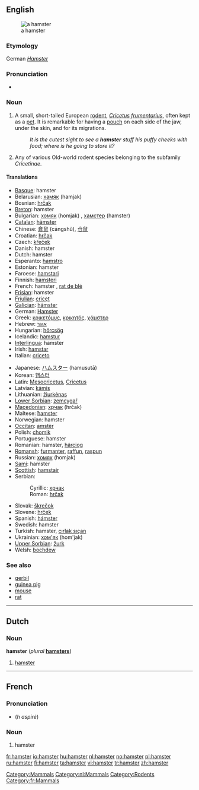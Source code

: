 {{see|hámster|hàmster|ħamster}}
{{wikipedia}}
==English==
[[Image:Hamster_057eue.jpg|thumb|right|thumb|a hamster]]

===Etymology===
German ''[[Hamster]]''

===Pronunciation===
*{{IPA|/'hæmstəɽ/}}

===Noun===
{{en-noun}}

# A small, short-tailed European [[rodent]], ''[[Cricetus]] [[frumentarius]]'', often kept as a [[pet]]. It is remarkable for having a [[pouch]] on each side of the jaw, under the skin, and for its migrations.
#:''It is the cutest sight to see a '''hamster''' stuff his puffy cheeks with food; where is he going to store it?''
# {{context|zoology}} Any of various Old-world rodent species belonging to the subfamily ''Cricetinae''.

====Translations====
{{top}}
*[[Basque]]: hamster
*Belarusian: [[хамяк]] (hamjak)
*Bosnian: [[hrčak]] {{m}}
*[[Breton]]: hamster
*Bulgarian: [[хомяк]] (homjak) {{m}}, [[хамстер]] (hamster) {{m}}
*[[Catalan]]: [[hàmster]] {{m}}
*Chinese: [[倉鼠]] (cāngshǔ), [[仓鼠]]
*Croatian: [[hrčak]] {{m}}
*Czech: [[křeček]] {{m}}
*Danish: hamster
*Dutch: hamster {{m}}
*Esperanto: [[hamstro]]
*Estonian: hamster
*Faroese: [[hamstari]]
*Finnish: [[hamsteri]]
*French: hamster {{m}}, [[rat de blé]] {{m}}
*[[Frisian]]: hamster
*[[Friulian]]: [[cricęt]]
*[[Galician]]: [[hámster]]
*German: [[Hamster]] {{m}}
*Greek: [[κρικετόμυς]], [[κρικητός]], [[χάμστερ]] {{f}}
*Hebrew: [[אוגר]]
*Hungarian: [[hörcsög]]
*Icelandic: [[hamstur]]
*[[Interlingua]]: hamster
*Irish: [[hamstar]]
*Italian: [[criceto]] {{m}}
{{mid}}
*Japanese: [[ハムスター]] (hamusutā)
*Korean: [[햄스터]]
*Latin: [[Mesocricetus]], [[Cricetus]]<!-- move if these are scientific names only -->
*Latvian: [[kāmis]]
*Lithuanian: [[žiurkėnas]]
*[[Lower Sorbian]]: [[zemcygaŕ]]
*[[Macedonian]]: [[хрчак]] (hrčak) {{m}}
*Maltese: [[ħamster]]
*Norwegian: hamster {{m}}
*[[Occitan]]: [[amstèr]]
*Polish: [[chomik]] {{m}}
*Portuguese: hamster {{m}}
*Romanian: hamster, [[hârciog]]
*[[Romansh]]: [[furmanter]], [[raffun]], [[raspun]]
*Russian: [[хомяк]] (homjak) {{n}}
*[[Sami]]: hamster
*[[Scottish]]: [[hamstair]]
*Serbian:
*:Cyrillic: [[хрчак]] {{m}}
*:Roman: [[hrčak]] {{m}}
*Slovak: [[škrečok]]
*Slovene: [[hrček]] {{m}}
*Spanish: [[hámster]] {{m}}
*Swedish: hamster
*Turkish: hamster, [[cırlak sıçan]]
*Ukrainian: [[хом'як]] (hom'jak) {{m}}
*[[Upper Sorbian]]: [[žurk]]
*Welsh: [[bochdew]]
{{bottom}}

===See also===
*[[gerbil]]
*[[guinea pig]]
*[[mouse]]
*[[rat]]

[[Category:Mammals]]

----

==Dutch==

===Noun===
'''hamster''' {{m}} (''plural'' '''[[hamsters]]''')

# [[#English|hamster]]

[[Category:nl:Mammals]]

----

==French==

===Pronunciation===
*{{SAMPA|/amstER/}} (''h aspiré'')

===Noun===
{{fr-noun-reg|m}}

# hamster

[[Category:Rodents]]
[[Category:fr:Mammals]]

[[fr:hamster]]
[[io:hamster]]
[[hu:hamster]]
[[nl:hamster]]
[[no:hamster]]
[[pl:hamster]]
[[ru:hamster]]
[[fi:hamster]]
[[ta:hamster]]
[[vi:hamster]]
[[tr:hamster]]
[[zh:hamster]]